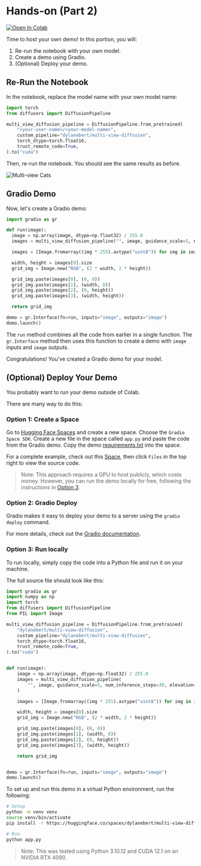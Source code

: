 # Hands-on (Part 2)

[![Open In Colab](https://colab.research.google.com/assets/colab-badge.svg)](https://colab.research.google.com/drive/1_dYbOeL9J7K7LbruNO-w2NYvloCzlBsp?usp=sharing)

Time to host your own demo! In this portion, you will:

1. Re-run the notebook with your own model.
2. Create a demo using Gradio.
3. (Optional) Deploy your demo.

## Re-Run the Notebook

In the notebook, replace the model name with your own model name:

```python
import torch
from diffusers import DiffusionPipeline

multi_view_diffusion_pipeline = DiffusionPipeline.from_pretrained(
    "<your-user-name>/<your-model-name>",
    custom_pipeline="dylanebert/multi-view-diffusion",
    torch_dtype=torch.float16,
    trust_remote_code=True,
).to("cuda")
```

Then, re-run the notebook. You should see the same results as before.

![Multi-view Cats](https://huggingface.co/datasets/huggingface/documentation-images/resolve/main/ml-for-3d-course/multi-view-cats.png)

## Gradio Demo

Now, let's create a Gradio demo:

```python
import gradio as gr

def run(image):
  image = np.array(image, dtype=np.float32) / 255.0
  images = multi_view_diffusion_pipeline("", image, guidance_scale=5, num_inference_steps=30, elevation=0)

  images = [Image.fromarray((img * 255).astype("uint8")) for img in images]

  width, height = images[0].size
  grid_img = Image.new("RGB", (2 * width, 2 * height))

  grid_img.paste(images[0], (0, 0))
  grid_img.paste(images[1], (width, 0))
  grid_img.paste(images[2], (0, height))
  grid_img.paste(images[3], (width, height))

  return grid_img

demo = gr.Interface(fn=run, inputs="image", outputs="image")
demo.launch()
```

The `run` method combines all the code from earlier in a single function. The `gr.Interface` method then uses this function to create a demo with `image` inputs and `image` outputs.

Congratulations! You've created a Gradio demo for your model.

## (Optional) Deploy Your Demo

You probably want to run your demo outside of Colab.

There are many way to do this:

### Option 1: Create a Space

Go to [Hugging Face Spaces](https://huggingface.co/spaces) and create a new space. Choose the `Gradio Space SDK`. Create a new file in the space called `app.py` and paste the code from the Gradio demo. Copy the demo [requirements.txt](https://huggingface.co/spaces/dylanebert/multi-view-diffusion/raw/main/requirements.txt) into the space.

For a complete example, check out this [Space](https://huggingface.co/spaces/dylanebert/multi-view-diffusion), then click `Files` in the top right to view the source code.

> Note: This approach requires a GPU to host publicly, which costs money. However, you can run the demo locally for free, following the instructions in [Option 3](#option-3-run-locally).

### Option 2: Gradio Deploy

Gradio makes it easy to deploy your demo to a server using the `gradio deploy` command.

For more details, check out the [Gradio documentation](https://www.gradio.app/guides/sharing-your-app).

### Option 3: Run locally

To run locally, simply copy the code into a Python file and run it on your machine.

The full source file should look like this:

```python
import gradio as gr
import numpy as np
import torch
from diffusers import DiffusionPipeline
from PIL import Image

multi_view_diffusion_pipeline = DiffusionPipeline.from_pretrained(
    "dylanebert/multi-view-diffusion",
    custom_pipeline="dylanebert/multi-view-diffusion",
    torch_dtype=torch.float16,
    trust_remote_code=True,
).to("cuda")


def run(image):
    image = np.array(image, dtype=np.float32) / 255.0
    images = multi_view_diffusion_pipeline(
        "", image, guidance_scale=5, num_inference_steps=30, elevation=0
    )

    images = [Image.fromarray((img * 255).astype("uint8")) for img in images]

    width, height = images[0].size
    grid_img = Image.new("RGB", (2 * width, 2 * height))

    grid_img.paste(images[0], (0, 0))
    grid_img.paste(images[1], (width, 0))
    grid_img.paste(images[2], (0, height))
    grid_img.paste(images[3], (width, height))

    return grid_img


demo = gr.Interface(fn=run, inputs="image", outputs="image")
demo.launch()
```

To set up and run this demo in a virtual Python environment, run the following:

```bash
# Setup
python -m venv venv
source venv/bin/activate
pip install -r https://huggingface.co/spaces/dylanebert/multi-view-diffusion/raw/main/requirements.txt

# Run
python app.py
```

> Note: This was tested using Python 3.10.12 and CUDA 12.1 on an NVIDIA RTX 4090.
